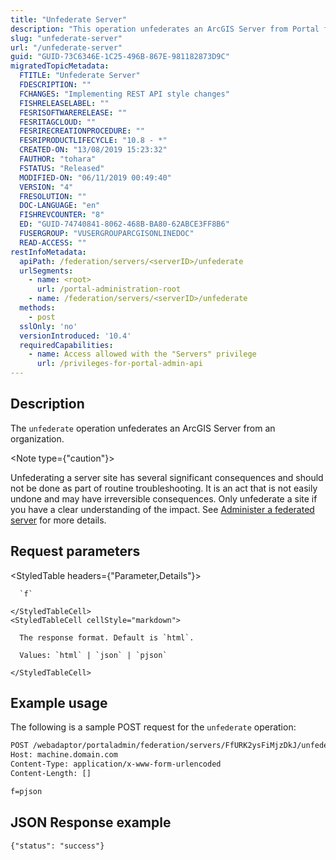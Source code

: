 ```yaml
---
title: "Unfederate Server"
description: "This operation unfederates an ArcGIS Server from Portal for ArcGIS."
slug: "unfederate-server"
url: "/unfederate-server"
guid: "GUID-73C6346E-1C25-496B-867E-981182873D9C"
migratedTopicMetadata:
  FTITLE: "Unfederate Server"
  FDESCRIPTION: ""
  FCHANGES: "Implementing REST API style changes"
  FISHRELEASELABEL: ""
  FESRISOFTWARERELEASE: ""
  FESRITAGCLOUD: ""
  FESRIRECREATIONPROCEDURE: ""
  FESRIPRODUCTLIFECYCLE: "10.8 - *"
  CREATED-ON: "13/08/2019 15:23:32"
  FAUTHOR: "tohara"
  FSTATUS: "Released"
  MODIFIED-ON: "06/11/2019 00:49:40"
  VERSION: "4"
  FRESOLUTION: ""
  DOC-LANGUAGE: "en"
  FISHREVCOUNTER: "8"
  ED: "GUID-74740841-8062-468B-BA80-62ABCE3FF8B6"
  FUSERGROUP: "VUSERGROUPARCGISONLINEDOC"
  READ-ACCESS: ""
restInfoMetadata:
  apiPath: /federation/servers/<serverID>/unfederate
  urlSegments:
    - name: <root>
      url: /portal-administration-root
    - name: /federation/servers/<serverID>/unfederate
  methods:
    - post
  sslOnly: 'no'
  versionIntroduced: '10.4'
  requiredCapabilities:
    - name: Access allowed with the "Servers" privilege
      url: /privileges-for-portal-admin-api
---
```


## Description

The `unfederate` operation unfederates an ArcGIS Server from an organization.

<Note type={"caution"}>

Unfederating a server site has several significant consequences and should not be done as part of routine troubleshooting. It is an act that is not easily undone and may have irreversible consequences. Only unfederate a site if you have a clear understanding of the impact. See [Administer a federated server](https://enterprise.arcgis.com/en/portal/latest/administer/windows/administer-a-federated-server.htm) for more details.

</Note>

##  Request parameters

<StyledTable headers={"Parameter,Details"}>
  <StyledTableRow>
    <StyledTableCell cellStyle="markdown">

      `f` 

    </StyledTableCell>
    <StyledTableCell cellStyle="markdown">

      The response format. Default is `html`.

      Values: `html` | `json` | `pjson`

    </StyledTableCell>
  </StyledTableRow>
</StyledTable>


## Example usage

The following is a sample POST request for the `unfederate` operation:

```markdown
POST /webadaptor/portaladmin/federation/servers/FfURK2ysFiMjzDkJ/unfederate HTTP/1.1
Host: machine.domain.com
Content-Type: application/x-www-form-urlencoded
Content-Length: []

f=pjson
```

## JSON Response example

```other
{"status": "success"}
```